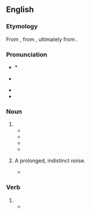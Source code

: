 ==English==
{{wikipedia}}

===Etymology===
From {{der|en|fro|rumeur}}, from {{der|en|la|rūmor||common talk}}, ultimately from {{der|en|ine-pro|*rewH-||to shout, to roar}}.

===Pronunciation===
* * {{a|RP}} {{IPA|en|/ˈɹuːmə(ɹ)/}}
* {{a|GA}} {{IPA|en|/ˈɹuːmɚ/}}
* {{audio|en|en-au-rumour.ogg|Audio (AU)}}
* {{rhymes|en|uːmə(ɹ)|s=2}}

===Noun===
{{en-noun|~}}

# {{alternative spelling of|en|rumor|from=British|from2=Canadian|from3=New Zealand|from4=Australia|from5=Ireland}}
#* {{RQ:Joyce Ulysses|chapter=Episode 16|passage='''Rumour''' had it (though not proved) that she descended from the house of the lords Talbot de Malahide}}
#* {{quote-book|en|year=1922|author=[[w:Michael Arlen|Michael Arlen]]|title=&ldquo;Piracy&rdquo;: A Romantic Chronicle of These Days|chapter=1/1/2|url=http://openlibrary.org/works/OL1519647W|passage=There were '''rumours''', new rumours every morning, delightful and outrageous rumours, so that the lumps in the porridge were swallowed without comment and the fish-cakes were eaten without contumely.}}
#* {{RQ:Fry Liar|page=26|passage=Dame '''Rumour''' outstrides me yet again.}}
#*{{quote-book|en|url=https://books.google.com.tr/books?id=Ff8eAQAAIAAJ&q=%22+we+need+a+saviour++%22%22subject:%22fiction%22&dq=%22+we+need+a+saviour++%22%22subject:%22fiction%22|title=Pastimes of a Red Summer: A Novel|author=Peter Vansittart|publisher=Owen|isbn=9780720602500|lccn=77434141|oclc=1072259774|year=1969|page=140|passage=I myself gave support to the summoning of the Estates General ... as merely mistaken . Similarly it might be held that Paradise originated in a '''rumour''' invented in hell to make society the more interesting . ' ' We need a saviour .}}
# {{lb|en|obsolete}} A prolonged, indistinct noise.
#* {{RQ:Shakespeare Julius Caesar|II|iv|18|text=Prithee, listen well; / I heard a bustling rumour like a fray, / And the wind brings it from the Capitol.}}

===Verb===
{{en-verb}}

# {{standard spelling of|en|rumor|from=Commonwealth}}
#* {{quote-journal|en|year=1961|month=November|title=Talking of Trains: Drastic cuts in Scotland?|journal=Trains Illustrated|page=644|text=Two of the four main routes over the Border were '''rumoured''' to be threatened with withdrawal of, or heavy cuts in, passenger services.}}